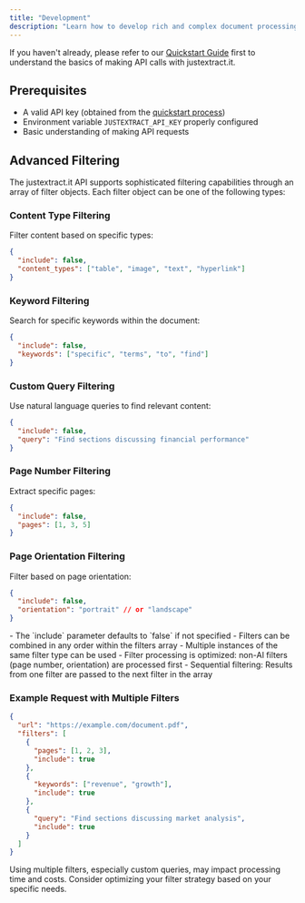```yaml
---
title: "Development"
description: "Learn how to develop rich and complex document processing pipelines with justextract.it."
---
```



If you haven't already, please refer to our [Quickstart Guide](/quickstart) first to understand the basics of making API calls with justextract.it.

## Prerequisites

- A valid API key (obtained from the [quickstart process](/quickstart))
- Environment variable `JUSTEXTRACT_API_KEY` properly configured
- Basic understanding of making API requests

## Advanced Filtering

The justextract.it API supports sophisticated filtering capabilities through an array of filter objects. Each filter object can be one of the following types:

### Content Type Filtering

Filter content based on specific types:

```json
{
  "include": false,
  "content_types": ["table", "image", "text", "hyperlink"]
}
```

### Keyword Filtering

Search for specific keywords within the document:

```json
{
  "include": false,
  "keywords": ["specific", "terms", "to", "find"]
}
```

### Custom Query Filtering

Use natural language queries to find relevant content:

```json
{
  "include": false,
  "query": "Find sections discussing financial performance"
}
```

### Page Number Filtering

Extract specific pages:

```json
{
  "include": false,
  "pages": [1, 3, 5]
}
```

### Page Orientation Filtering

Filter based on page orientation:

```json
{
  "include": false,
  "orientation": "portrait" // or "landscape"
}
```

<Note>
  - The `include` parameter defaults to `false` if not specified - Filters can
  be combined in any order within the filters array - Multiple instances of the
  same filter type can be used - Filter processing is optimized: non-AI filters
  (page number, orientation) are processed first - Sequential filtering: Results
  from one filter are passed to the next filter in the array
</Note>

### Example Request with Multiple Filters

```json
{
  "url": "https://example.com/document.pdf",
  "filters": [
    {
      "pages": [1, 2, 3],
      "include": true
    },
    {
      "keywords": ["revenue", "growth"],
      "include": true
    },
    {
      "query": "Find sections discussing market analysis",
      "include": true
    }
  ]
}
```

<Warning>
  Using multiple filters, especially custom queries, may impact processing time
  and costs. Consider optimizing your filter strategy based on your specific
  needs.
</Warning>
